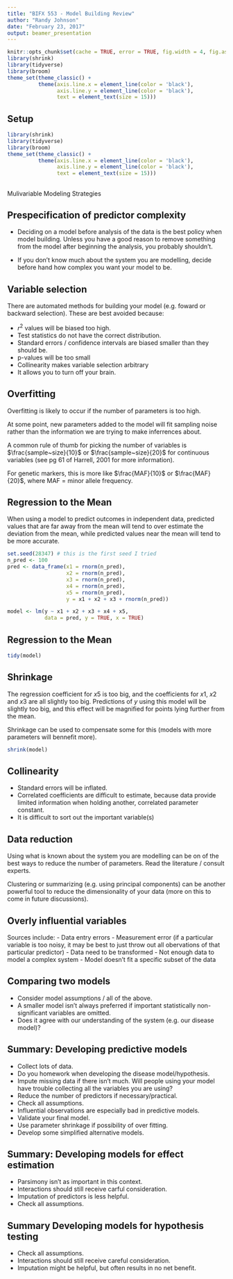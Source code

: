 ```yaml
---
title: "BIFX 553 - Model Building Review"
author: "Randy Johnson"
date: "February 23, 2017"
output: beamer_presentation
---
```


```r
knitr::opts_chunk$set(cache = TRUE, error = TRUE, fig.width = 4, fig.asp = 1)
library(shrink)
library(tidyverse)
library(broom)
theme_set(theme_classic() +
          theme(axis.line.x = element_line(color = 'black'),
                axis.line.y = element_line(color = 'black'),
                text = element_text(size = 15)))
```

## Setup
\small
```r
library(shrink)
library(tidyverse)
library(broom)
theme_set(theme_classic() +
          theme(axis.line.x = element_line(color = 'black'),
                axis.line.y = element_line(color = 'black'),
                text = element_text(size = 15)))
```

##
\Large
Mulivariable Modeling Strategies

## Prespecification of predictor complexity

- Deciding on a model before analysis of the data is the best policy when model building. Unless you have a good reason to remove something from the model after beginning the analysis, you probably shouldn't.

- If you don't know much about the system you are modelling, decide before hand how complex you want your model to be.

## Variable selection

There are automated methods for building your model (e.g. foward or backward selection). These are best avoided because:

- $r^2$ values will be biased too high.
- Test statistics do not have the correct distribution.
- Standard errors / confidence intervals are biased smaller than they should be.
- p-values will be too small
- Collinearity makes variable selection arbitrary
- It allows you to turn off your brain.

## Overfitting

Overfitting is likely to occur if the number of parameters is too high.

At some point, new parameters added to the model will fit sampling noise rather than the information we are trying to make inferrences about.

A common rule of thumb for picking the number of variables is $\frac{sample~size}{10}$ or $\frac{sample~size}{20}$ for continuous variables (see pg 61 of Harrell, 2001 for more information).

For genetic markers, this is more like $\frac{MAF}{10}$ or $\frac{MAF}{20}$, where MAF = minor allele frequency.

## Regression to the Mean

When using a model to predict outcomes in independent data, predicted values that are far away from the mean will tend to over estimate the deviation from the mean, while predicted values near the mean will tend to be more accurate.

\small
```r
set.seed(28347) # this is the first seed I tried
n_pred <- 100
pred <- data_frame(x1 = rnorm(n_pred),
                   x2 = rnorm(n_pred),
                   x3 = rnorm(n_pred),
                   x4 = rnorm(n_pred),
                   x5 = rnorm(n_pred),
                   y = x1 + x2 + x3 + rnorm(n_pred))

model <- lm(y ~ x1 + x2 + x3 + x4 + x5, 
            data = pred, y = TRUE, x = TRUE)
```

## Regression to the Mean
\small
```r
tidy(model)
```

## Shrinkage
The regression coefficient for $x5$ is too big, and the coefficients for $x1$, $x2$ and $x3$ are all slightly too big. Predictions of $y$ using this model will be slightly too big, and this effect will be magnified for points lying further from the mean.

Shrinkage can be used to compensate some for this (models with more parameters will bennefit more).

```r
shrink(model)
```

## Collinearity

- Standard errors will be inflated.
- Correlated coefficients are difficult to estimate, because data provide limited information when holding another, correlated parameter constant.
- It is difficult to sort out the important variable(s)

## Data reduction

Using what is known about the system you are modelling can be on of the best ways to reduce the number of parameters. Read the literature / consult experts.

Clustering or summarizing (e.g. using principal components) can be another powerful tool to reduce the dimensionality of your data (more on this to come in future discussions).

## Overly influential variables

Sources include:
- Data entry errors
- Measurement error (if a particular variable is too noisy, it may be best to just throw out all obervations of that particular predictor)
- Data need to be transformed
- Not enough data to model a complex system
- Model doesn't fit a specific subset of the data

## Comparing two models

- Consider model assumptions / all of the above.
- A smaller model isn't always preferred if important statistically non-significant variables are omitted.
- Does it agree with our understanding of the system (e.g. our disease model)?

## Summary: Developing predictive models

- Collect lots of data.
- Do you homework when developing the disease model/hypothesis.
- Impute missing data if there isn't much. Will people using your model have trouble collecting all the variables you are using?
- Reduce the number of predictors if necessary/practical.
- Check all assumptions.
- Influential observations are especially bad in predictive models.
- Validate your final model.
- Use parameter shrinkage if possibility of over fitting.
- Develop some simplified alternative models.

## Summary: Developing models for effect estimation

- Parsimony isn't as important in this context.
- Interactions should still receive carful consideration.
- Imputation of predictors is less helpful.
- Check all assumptions.

## Summary Developing models for hypothesis testing

- Check all assumptions.
- Interactions should still receive careful consideration.
- Imputation might be helpful, but often results in no net benefit.
